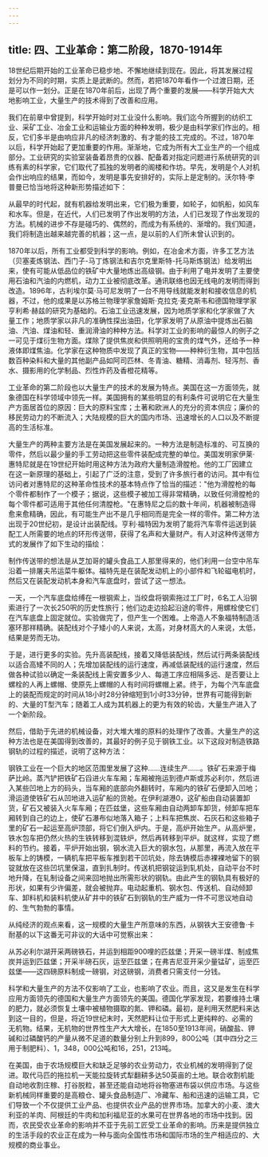 ```yaml
---
---
---
```

title: 四、工业革命：第二阶段，1870-1914年
---



18世纪后期开始的工业革命已稳步地、不懈地继续到现在。因此，将其发展过程划分为不同的时期，实质上是武断的。然而，若把1870年看作一个过渡日期，还是可以作一划分。正是在1870年前后，出现了两个重要的发展——科学开始大大地影响工业，大量生产的技术得到了改善和应用。

我们在前章中曾提到，科学开始时对工业没什么影响。我们迄今所握到的纺织工业、采矿工业、冶金工业和运输业方面的种种发明，极少是由科学家们作出的。相反，它们多半是由响应非凡的经济刺激的、有才能的技工完成的。不过，1870年以后，科学开始起了更加重要的作用。渐渐地，它成为所有大工业生产的一个组成部分。工业研究的实验室装备着昂贵的仪器、配备着对指定问题进行系统研究的训练有素的科学家，它们取代了孤独的发明者的阁楼和作坊。早先，发明是个人对机会作出响应的结果，而如今，发明是事先安排好的，实际上是定制的。沃尔特·李普曼已恰当地将这种新形势描述如下：

从最早的时代起，就有机器给发明出来，它们极为重要，如轮子，如帆船，如风车和水车。但是，在近代，人们已发明了作出发明的方法，人们已发现了作出发现的方法。机械的进步不存是碰巧的、偶然的，而成为有系统的、渐增的。我们知道，我们将制造出越来越完善的机器；这一点，是以前的人们所未曾认识到的。

1870年以后，所有工业都受到科学的影响。例如，在冶金术方面，许多工艺方法（贝塞麦炼钢法、西门子-马丁炼钢法和吉尔克里斯特-托马斯炼钢法）给发明出来，使有可能从低品位的铁矿中大量地炼出高级钢。由于利用了电并发明了主要使用石油和汽油的内燃机，动力工业被彻底改革。通讯联络也因无线电的发明而得到改造。1896年，古利埃尔莫·马可尼发明了一台不用导线就能发射和接收信息的机器，不过，他的成果是以苏格兰物理学家詹姆斯·克拉克·麦克斯韦和德国物理学家亨利希·赫兹的研究为基础的。石油工业迅速发展，因为地质学家和化学家做了大量工作；地质学家以非凡的准确性探出油田，化学家发明了从原油中提炼出石脑油、汽油、煤油和轻、重润滑油的种种方法。科学对工业的影响的最惊人的例子之一可见于煤衍生物方面。煤除了提供焦炭和供照明用的宝贵的煤气外，还给予一种液体即煤焦油。化学家在这种物质中发现了真正的宝物——种种衍生物，其中包括数百种染料和大量的其他副产品如阿司匹林、冬青油、糖精、消毒剂、轻泻剂、香水、摄影用的化学制品、烈性炸药及香橙花精等。

工业革命的第二阶段也以大量生产的技术的发展为特点。美国在这一方面领先，就象德国在科学领域中领先一样。美国拥有的某些明显的有利条件可说明它在大量生产方面居首位的原因：巨大的原料宝库；土著和欧洲人的充分的资本供应；廉价的移民劳动力的不断流入；大陆规模的巨大的国内市场、迅速增长的人口以及不断提高的生活标准。

大量生产的两种主要方法是在美国发展起来的。一种方法是制造标准的、可互换的零件，然后以最少量的手工劳动把这些零件装配成完整的单位。美国发明家伊莱·惠特尼就是在19世纪开始时用这种方法为政府大量制造滑膛枪。他的工厂因建立在这一新原理的基础上，引起了广泛的注意，受到了许多旅行者的访问。其中有位访问者对惠特尼的这种革命性技术的基本特点作了恰当的描述："他为滑膛枪的每个零件都制作了一个模子；据说，这些模子被加工得非常精确，以致任何滑膛枪的每个零件都可适用于其他任何清膛枪。"在惠特尼之后的数十年间，机器被制造得愈来愈精确，因此，有可能生产出不是几乎相同而是完全一样的零件。第二种方法出现于20世纪初，是设计出装配线。亨利·福特因为发明了能将汽车零件运送到装配工人所需要的地点的环形传送带，获得了名声和大量财产。有人对这种传送带方式的发展作了如下生动的描绘：

制作传送带的想法是从芝加哥的罐头食品工人那里得来的，他们利用一台空中吊车沿着一排屠夫吊运菜牛躯体。福特先是在装配发动机上的小部件和飞轮磁电机时，然后又在装配发动机本身和汽车底盘时，尝试了这一想法。

一天，一个汽车底盘给缚在一根钢索上，当绞盘将钢索拖过工厂时，6名工人沿钢索进行了一次长250呎的历史性旅行；他们边走边拾起沿途的零件，用螺栓使它们在汽车底盘上固定就位。实验做完了，但产生一个困难。上帝造人不象福特制造活塞环那祥精确。装配线对个子矮小的人来说，太高，对身材高大的人来说，太低，结果是劳而无功。

于是，进行更多的实验。先升高装配线，接着又降低装配线，然后试行两条装配线以适合高矮不同的人；先增加装配线的运行速度，再减低装配线的运行速度，然后做各种试验以确定一条装配线上需安置多少人、每道工序应相隔多远、是否要让上螺栓的人再上螺帽、使原先上螺帽的人有时间将螺帽上紧。终于，为每个汽车底盘上的装配而规定的时间从18小时28分钟缩短到1小时33分钟，世界有可能得到新的、大量的T型汽车；随着工人成为其机器上的更为有效的轮齿，大量生产进入了一个新阶段。

然后，借助于先进的机械设备，对大堆大堆的原料的处理作了改善。大量生产的这种方法也是在美国得到改善的，其最好的例子见于钢铁工业。以下这段对制造铁路钢轨的过程的描述，说明了这种方法：

钢铁工业在一个巨大的地区范围里发展了这种……连续生产……。铁矿石来源于梅萨比岭。蒸汽铲把铁矿石舀进火车车厢；车厢被拖运到德卢斯或苏必利尔，然后进入某些凹地上方的码头，当车厢的底部向外翻转时，车厢内的铁矿石便卸入凹地；滑运道使铁矿石从凹地进入运矿船的货舱。在伊利湖港0，这矿船由自动装置卸货，矿石又被装入火车车厢；在匹兹堡，这些车厢由自动两卸车卸货，倾卸车把车厢转到自己的边上，使矿石瀑布似地落入箱子；上料车把焦炭、石灰石和这些箱子里的矿石一起运至高炉顶部，将它们倒入炉内。于是，高炉开始生产。从高炉里，铁水包车把仍然火热的生铁转移到混轶炉，然后再转移到平炉。就这样，实现了燃料的节约。接着，平炉开始出钢，钢水流入巨大的钢水包，从那里，再流入放在平板车上的铸模，一辆机车把平板车推到若干凹坑处，除去铸模后赤裸裸地留下的钢锭就放在这些凹坑里保温，直到扎制时。传送机把钢锭运到轧机处，自动平台不时地升降，在轧制设备之间来回地抛出所需形状的钢轨。由此产生的钢轨具有极好的形状，如果有少许偏差，就会被抛弃。电动起重机、钢水包、传送机、自动倾卸车、卸料机和装料机使从矿井中的铁矿石到钢轨的生产威为一件不可思议地自动的、生气勃勃的事情。

从纯经济的观点来看，这一规模的大量生产所意味的东西，从钢铁大王安德鲁·卡耐基的以下这番无可非议的大话中可觉察出来：

从苏必利尔湖开采两磅铁石，并运到相距900哩的匹兹堡；开采一磅半煤、制成焦炭并运到匹兹堡；开采半磅石灰，运至匹兹堡；在弗吉尼亚开采少量锰矿，运至匹兹堡——这四磅原料制成一磅钢，对这磅钢，消费者只需支付一分钱。

科学和大量生产的方法不仅影响了工业，也影响了农业。而且，这又是发生在科学应用方面领先的德国和大量生产方面领先的美国。德国化学家发现，若要维持土壤的肥力，就必须恢复土壤中被植物摄取的氮、钾和磷。最初，是利用天然肥料来达到这一目的，但是，将近19世纪末时，天然肥料让位于形式上更纯粹的、必需的无机物。结果，无机物的世界性生产大大增长，在1850至1913年间，硝酸盐、钾碱和过磷酸钙的产量从微不足道的数量分别上升到899，800公吨（其中四分之三用于制肥料）、1，348，000公吨和16，251，213吨。

在美国，由于农场规模巨大和缺乏足够的农业劳动力，农业机械的发明得到了促进。取代马匹的拖拉机一天能拉旋转式犁翻耕多达50英亩的土地。联合收割机能自动地收割庄稼、打谷脱粒，甚至还能自动地将谷物塞进布袋以供应市场。与这些新机械同样重要的是高粮仓、罐头食品制造厂、冷藏车、船和迅速的运输工具，它们导致一个不仅提供工业产品、也提供农业产品的世界市场。加拿大的小麦、澳大利亚的羊肉、阿根廷的牛肉和加利福尼亚的水果可在世界各地的市场中找到。因而，农民受农业革命的影响并不亚于先前工匠受工业革命的影响。历来是提供独立的生活手段的农业正在成为一种与面向全国性市场和国际市场的生产相适应的、大规模的商业事业。